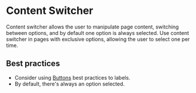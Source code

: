 
# Content Switcher

Content switcher allows the user to manipulate page content, switching between options, and by default one option is always selected. Use content switcher in pages with exclusive options, allowing the user to select one per time.

## Best practices

- Consider using [Buttons](/components/button) best practices to labels.
- By default, there's always an option selected.

<Demo src='pages/components/content-switch/ContentSwitch' />
